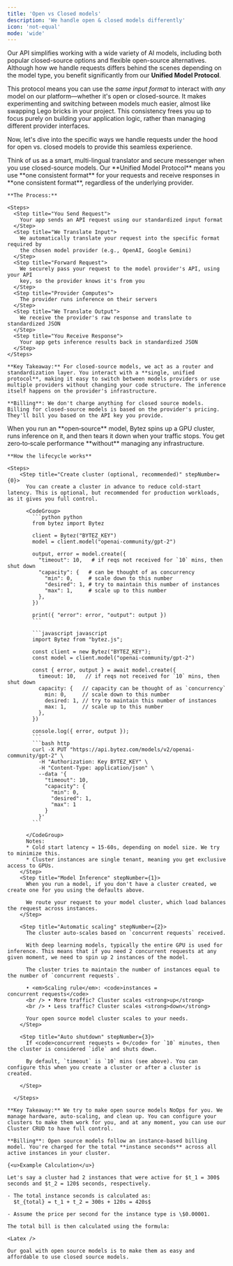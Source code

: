 ```yaml
---
title: 'Open vs Closed models'
description: 'We handle open & closed models differently'
icon: 'not-equal'
mode: 'wide'
---
```



Our API simplifies working with a wide variety of AI models, including both popular closed-source options and flexible open-source alternatives. Although how we handle requests differs behind the scenes depending on the model type, you benefit significantly from our **Unified Model Protocol**.

This protocol means you can use the _same input format_ to interact with _any_ model on our platform—whether it's open or closed-source. It makes experimenting and switching between models much easier, almost like swapping Lego bricks in your project. This consistency frees you up to focus purely on building your application logic, rather than managing different provider interfaces.

Now, let's dive into the specific ways we handle requests under the hood for open vs. closed models to provide this seamless experience.

<AccordionGroup>
  <Accordion icon="lock-keyhole" title="Closed-Source Models (e.g., OpenAI, Anthropic, Gemini)">
    Think of us as a smart, multi-lingual translator and secure messenger when you use closed-source models. Our **Unified Model Protocol** means you use **one consistent format** for your requests and receive responses in **one consistent format**, regardless of the underlying provider.

    **The Process:**

    <Steps>
      <Step title="You Send Request">
        Your app sends an API request using our standardized input format
      </Step>
      <Step title="We Translate Input">
        We automatically translate your request into the specific format required by
        the chosen model provider (e.g., OpenAI, Google Gemini)
      </Step>
      <Step title="Forward Request">
        We securely pass your request to the model provider's API, using your API
        key, so the provider knows it's from you
      </Step>
      <Step title="Provider Computes">
        The provider runs inference on their servers
      </Step>
      <Step title="We Translate Output">
        We receive the provider's raw response and translate to standardized JSON
      </Step>
      <Step title="You Receive Response">
        Your app gets inference results back in standardized JSON
      </Step>
    </Steps>

    **Key Takeaway:** For closed-source models, we act as a router and standardization layer. You interact with a **single, unified protocol**, making it easy to switch between models providers or use multiple providers without changing your code structure. The inference itself happens on the provider's infrastructure.

    **Billing**: We don't charge anything for closed source models. Billing for closed-source models is based on the provider's pricing. They'll bill you based on the API key you provide.

  </Accordion>
  <Accordion icon="lock-keyhole-open" title="Open‑Source Models –  Serverless GPU Inference">
    When you run an **open‑source** model, Bytez spins up a GPU cluster, runs inference on it, and then tears it down when your traffic stops.
    You get zero‑to‑scale performance **without** managing any infrastructure.

    **How the lifecycle works**

    <Steps>
        <Step title="Create cluster (optional, recommended)" stepNumber={0}>
          You can create a cluster in advance to reduce cold‑start latency. This is optional, but recommended for production workloads, as it gives you full control.

          <CodeGroup>
            ```python python
            from bytez import Bytez

            client = Bytez("BYTEZ_KEY")
            model = client.model("openai-community/gpt-2")

            output, error = model.create({
              "timeout": 10,   # if reqs not received for `10` mins, then shut down
              "capacity": {   # can be thought of as concurrency
                "min": 0,     # scale down to this number
                "desired": 1, # try to maintain this number of instances
                "max": 1,     # scale up to this number
              },
            })

            print({ "error": error, "output": output })
            ```

            ```javascript javascript
            import Bytez from "bytez.js";

            const client = new Bytez("BYTEZ_KEY");
            const model = client.model("openai-community/gpt-2")

            const { error, output } = await model.create({
              timeout: 10,   // if reqs not received for `10` mins, then shut down
              capacity: {   // capacity can be thought of as `concurrency`
                min: 0,     // scale down to this number
                desired: 1, // try to maintain this number of instances
                max: 1,     // scale up to this number
              },
            })

            console.log({ error, output });
            ```
            ```bash http
            curl -X PUT "https://api.bytez.com/models/v2/openai-community/gpt-2" \
              -H "Authorization: Key BYTEZ_KEY" \
              -H "Content-Type: application/json" \
              --data '{
                "timeout": 10,
                "capacity": {
                  "min": 0,
                  "desired": 1,
                  "max": 1
                }
              }'
            ```

          </CodeGroup>
          Notes:
          * Cold start latency ≈ 15‑60s, depending on model size. We try to minimize this.
          * Cluster instances are single tenant, meaning you get exclusive access to GPUs.
        </Step>
        <Step title="Model Inference" stepNumber={1}>
          When you run a model, if you don't have a cluster created, we create one for you using the defaults above.

          We route your request to your model cluster, which load balances the request across instances.
        </Step>

        <Step title="Automatic scaling" stepNumber={2}>
          The cluster auto-scales based on `concurrent requests` received.

          With deep learning models, typically the entire GPU is used for inference. This means that if you need 2 concurrent requests at any given moment, we need to spin up 2 instances of the model.

          The cluster tries to maintain the number of instances equal to the number of `concurrent requests`.

          • <em>Scaling rule</em>: <code>instances = concurrent requests</code>
          <br /> • More traffic? Cluster scales <strong>up</strong>
          <br /> • Less traffic? Cluster scales <strong>down</strong>

          Your open source model cluster scales to your needs.
        </Step>

        <Step title="Auto shutdown" stepNumber={3}>
          If <code>concurrent requests = 0</code> for `10` minutes, then the cluster is considered `idle` and shuts down.

          By default, `timeout` is `10` mins (see above). You can configure this when you create a cluster or after a cluster is created.

        </Step>

      </Steps>

    **Key Takeaway:** We try to make open source models NoOps for you. We manage hardware, auto-scaling, and clean up. You can configure your clusters to make them work for you, and at any moment, you can use our Cluster CRUD to have full control.

    **Billing**: Open source models follow an instance-based billing model. You're charged for the total **instance seconds** across all active instances in your cluster.

    {<u>Example Calculation</u>}

    Let's say a cluster had 2 instances that were active for $t_1 = 300$ seconds and $t_2 = 120$ seconds, respectively.

    - The total instance seconds is calculated as:
      $t_{total} = t_1 + t_2 = 300s + 120s = 420s$

    - Assume the price per second for the instance type is \$0.00001.

    The total bill is then calculated using the formula:

    <Latex />

    Our goal with open source models is to make them as easy and affordable to use closed source models.

 </Accordion>
</AccordionGroup>
